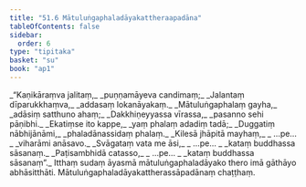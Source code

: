 ```yaml
---
title: "51.6 Mātuluṅgaphaladāyakattheraapadāna"
tableOfContents: false
sidebar:
  order: 6
type: "tipitaka"
basket: "su"
book: "ap1"
---
```



<DynamicBreadcrumb />

<Division number="68" book="ap1" bookNo="20" page="434">

<Paragraph number="6645" type="verses" book="ap1">
_“Kaṇikāraṃva jalitaṃ,_  
_puṇṇamāyeva candimaṃ;_  
_Jalantaṃ dīparukkhaṃva,_  
_addasaṃ lokanāyakaṃ._  

</Paragraph>

</Division>
<Division number="69" book="ap1" bookNo="20" page="434">

<Paragraph number="6646" type="verses" book="ap1">
_Mātuluṅgaphalaṃ gayha,_  
_adāsiṃ satthuno ahaṃ;_  
_Dakkhiṇeyyassa vīrassa,_  
_pasanno sehi pāṇibhi._  

</Paragraph>

</Division>
<Division number="70" book="ap1" bookNo="20" page="434">

<Paragraph number="6647" type="verses" book="ap1">
_Ekatiṃse ito kappe,_  
_yaṃ phalaṃ adadiṃ tadā;_  
_Duggatiṃ nābhijānāmi,_  
_phaladānassidaṃ phalaṃ._  

</Paragraph>

</Division>
<Division number="71" book="ap1" bookNo="20" page="434">

<Paragraph number="6648" type="verses" book="ap1">
_Kilesā jhāpitā mayhaṃ,_  
_ …pe… _  
_viharāmi anāsavo._  

</Paragraph>

</Division>
<Division number="72" book="ap1" bookNo="20" page="435">

<Paragraph number="6649" type="verses" book="ap1">
_Svāgataṃ vata me āsi,_  
_ …pe… _  
_kataṃ buddhassa sāsanaṃ._  

</Paragraph>

</Division>
<Division number="73" book="ap1" bookNo="20" page="435">

<Paragraph number="6650" type="verses" book="ap1">
_Paṭisambhidā catasso,_  
_ …pe… _  
_kataṃ buddhassa sāsanaṃ”._  

</Paragraph>

<Paragraph number="6651" book="ap1">
Itthaṃ sudaṃ āyasmā mātuluṅgaphaladāyako thero imā gāthāyo abhāsitthāti.

</Paragraph>
</Division>

<Paragraph number="6652" type="center" book="ap1">
Mātuluṅgaphaladāyakattherassāpadānaṃ chaṭṭhaṃ.
</Paragraph>
